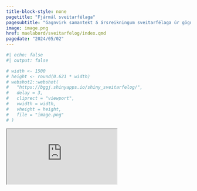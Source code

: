```yaml
---
title-block-style: none
pagetitle: "Fjármál sveitarfélaga"
pagesubtitle: "Gagnvirk samantekt á ársreikningum sveitarfélaga úr gögnum Sambands Íslenskra Sveitarfélaga"
image: image.png
href: maelabord/sveitarfelog/index.qmd
pagedate: "2024/05/02"
---
```


```r
#| echo: false
#| output: false

# width <- 1500
# height <- round(0.621 * width)
# webshot2::webshot(
#   "https://bggj.shinyapps.io/shiny_sveitarfelog/", 
#   delay = 3, 
#   cliprect = "viewport",
#   vwidth = width,
#   vheight = height, 
#   file = "image.png"
# )

```


::: {.column-screen}
<iframe
  src="https://bggj.shinyapps.io/shiny_sveitarfelog/">
</iframe>
:::